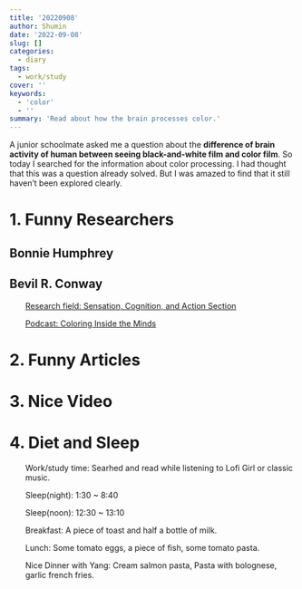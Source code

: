 ```yaml
---
title: '20220908'
author: Shumin
date: '2022-09-08'
slug: []
categories:
  - diary
tags:
  - work/study
cover: ''
keywords:
  - 'color'
  - ''
summary: 'Read about how the brain processes color.'
---
```

A junior schoolmate asked me a question about the **difference of brain activity of human between seeing black-and-white film and color film**. So today I searched for the information about color processing. I had thought that this was a question already solved. But I was amazed to find that it still haven't been explored clearly.  

1. Funny Researchers
==

## Bonnie Humphrey

## Bevil R. Conway

<p style="padding-left:2em;">
[Research field: Sensation, Cognition, and Action Section](https://irp.nih.gov/pi/bevil-conway)
</p>

<p style="padding-left:2em;">
[Podcast: Coloring Inside the Minds](https://irp.nih.gov/podcast/2021/09/dr-bevil-conway-coloring-inside-the-minds)
</p>






2. Funny Articles
==

3. Nice Video
==


4. Diet and Sleep
==
<p style="padding-left:2em;">
Work/study time: Searhed and read while listening to Lofi Girl or classic music.  
</p>

<p style="padding-left:2em;">
Sleep(night): 1:30 ~ 8:40  
</p>

<p style="padding-left:2em;">
Sleep(noon): 12:30 ~ 13:10
</p>

<p style="padding-left:2em;">
Breakfast: A piece of toast and half a bottle of milk.  
</p>

<p style="padding-left:2em;">
Lunch: Some tomato eggs, a piece of fish, some tomato pasta. 
</p>

<p style="padding-left:2em;">
Nice Dinner with Yang: Cream salmon pasta, Pasta with bolognese, garlic french fries. 
</p>



